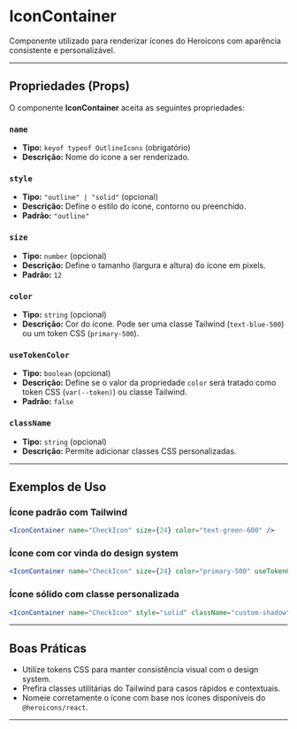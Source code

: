 # IconContainer

Componente utilizado para renderizar ícones do Heroicons com aparência consistente e personalizável.

----------

## Propriedades (Props)

O componente **IconContainer** aceita as seguintes propriedades:

### `name`
- **Tipo:** `keyof typeof OutlineIcons` (obrigatório)
- **Descrição:** Nome do ícone a ser renderizado.

### `style`
- **Tipo:** `"outline" | "solid"` (opcional)
- **Descrição:** Define o estilo do ícone, contorno ou preenchido.
- **Padrão:** `"outline"`

### `size`
- **Tipo:** `number` (opcional)
- **Descrição:** Define o tamanho (largura e altura) do ícone em pixels.
- **Padrão:** `12`

### `color`
- **Tipo:** `string` (opcional)
- **Descrição:** Cor do ícone. Pode ser uma classe Tailwind (`text-blue-500`) ou um token CSS (`primary-500`).

### `useTokenColor`
- **Tipo:** `boolean` (opcional)
- **Descrição:** Define se o valor da propriedade `color` será tratado como token CSS (`var(--token)`) ou classe Tailwind.
- **Padrão:** `false`

### `className`
- **Tipo:** `string` (opcional)
- **Descrição:** Permite adicionar classes CSS personalizadas.

----------

## Exemplos de Uso

### Ícone padrão com Tailwind

```jsx
<IconContainer name="CheckIcon" size={24} color="text-green-600" />
```

### Ícone com cor vinda do design system

```jsx
<IconContainer name="CheckIcon" size={24} color="primary-500" useTokenColor />
```

### Ícone sólido com classe personalizada

```jsx
<IconContainer name="CheckIcon" style="solid" className="custom-shadow" />
```

----------

## Boas Práticas

- Utilize tokens CSS para manter consistência visual com o design system.
- Prefira classes utilitárias do Tailwind para casos rápidos e contextuais.
- Nomeie corretamente o ícone com base nos ícones disponíveis do `@heroicons/react`.

----------